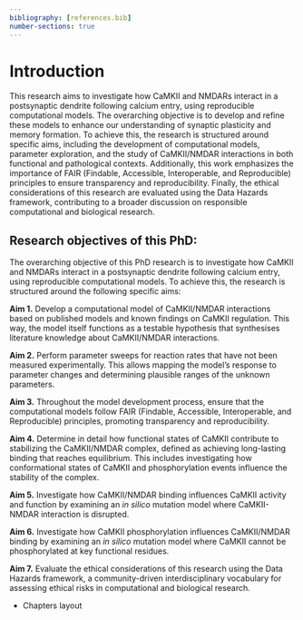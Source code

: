 ```yaml
---
bibliography: [references.bib]
number-sections: true
---
```


# Introduction

This research aims to investigate how CaMKII and NMDARs interact in a postsynaptic dendrite following calcium entry, using reproducible computational models. The overarching objective is to develop and refine these models to enhance our understanding of synaptic plasticity and memory formation. To achieve this, the research is structured around specific aims, including the development of computational models, parameter exploration, and the study of CaMKII/NMDAR interactions in both functional and pathological contexts. Additionally, this work emphasizes the importance of FAIR (Findable, Accessible, Interoperable, and Reproducible) principles to ensure transparency and reproducibility. Finally, the ethical considerations of this research are evaluated using the Data Hazards framework, contributing to a broader discussion on responsible computational and biological research.

## Research objectives of this PhD:
The overarching objective of this PhD research is to investigate how CaMKII and NMDARs interact in a postsynaptic dendrite following calcium entry, using reproducible computational models. To achieve this, the research is structured around the following specific aims:

**Aim 1.** Develop a computational model of CaMKII/NMDAR interactions based on published models and known findings on CaMKII regulation. This way, the model itself functions as a testable hypothesis that synthesises literature knowledge about CaMKII/NMDAR interactions.

**Aim 2.** Perform parameter sweeps for reaction rates that have not been measured experimentally. This allows mapping the model's response to parameter changes and determining plausible ranges of the unknown parameters.

**Aim 3.** Throughout the model development process, ensure that the computational models follow FAIR (Findable, Accessible, Interoperable, and Reproducible) principles, promoting transparency and reproducibility. 

**Aim 4.** Determine in detail how functional states of CaMKII contribute to stabilizing the CaMKII/NMDAR complex, defined as achieving long-lasting binding that reaches equilibrium. This includes investigating how conformational states of CaMKII and phosphorylation events influence the stability of the complex.

**Aim 5.** Investigate how CaMKII/NMDAR binding influences CaMKII activity and function by examining an _in silico_ mutation model where CaMKII-NMDAR interaction is disrupted. 

**Aim 6.** Investigate how CaMKII phosphorylation influences CaMKII/NMDAR binding by examining an _in silico_ mutation model where CaMKII cannot be phosphorylated at key functional residues.  

**Aim 7.** Evaluate the ethical considerations of this research using the Data Hazards framework, a community-driven interdisciplinary vocabulary for assessing ethical risks in computational and biological research. 


- Chapters layout